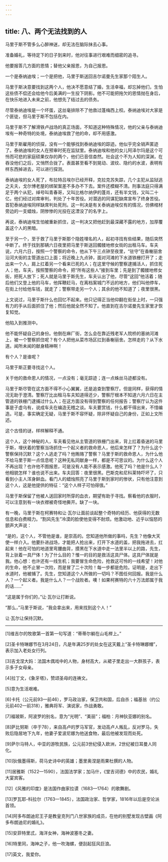 ```yaml
---
---
---
```

title: 八、两个无法找到的人
---




马里于斯不管多么心醉神迷，却无法在脑际抹去心事。

准备婚礼，等待定下的日子到来时，他对往事进行艰难而细密的追寻。

他要报答几方面的恩情；替他父亲报恩，为自己报恩。

一个是泰纳迪埃；一个是把他，马里于斯送回吉尔诺曼先生家那个陌生人。

马里于斯决意要找到这两个人，他决不愿意结了婚，生活幸福，却忘掉他们，生怕这些债不偿还会给他今后美满的一生投下阴影。他不可能把拖欠的恩情抛在身后，在快乐地进入未来之前，他想先了结过去的债务。

尽管泰纳迪埃是一个坏蛋，这丝毫排除不了他救过蓬梅西上校。泰纳迪埃对大家是个匪徒，但马里于斯不包括在内。

马里于斯不了解滑铁卢战场的真正场面，不知道这种特殊情况，他的父亲与泰纳迪埃有一种奇特的处境，泰纳迪埃救了他的命，却不用感激。

马里于斯雇用的侦探，没有一个能够找到泰纳迪埃的踪迹。他似乎完全销声匿迹了。泰纳迪埃的女人在预审时死在监狱里。泰纳迪埃和他的女儿阿泽尔玛是这个可怜而可悲的家庭硕果仅存的两个，他们已音信杳然。社会这个不为人知的深渊，在吞没他们之后，又悄然合拢了。表面甚至看不到晃动、波纹、隐约的水波，表明有样东西掉进去，可以进行探测。

泰纳迪埃的女人死了，布拉特吕埃尔已经开释，克拉克苏失踪，几个主犯从监狱逃之夭夭，戈尔博老屋的绑架案差不多办不下去。案件还模糊不清。刑事法庭只得满足于两个从犯，绰号叫青春哥，又叫比格尔纳伊的蓬肖，还有半文钱，又叫二十亿，他们经过对席审判，判处了十年苦役。对潜逃的同谋犯缺席宣布了终身苦役。首犯泰纳迪埃同样缺席判处死刑。这一判决是有关泰纳迪埃仅有的情况，仿佛棺材旁边的一支蜡烛，阴惨惨的光投在这湮没了的名字上。

再说，泰纳迪埃生怕被重新抓住，这一判决又把他赶到最深藏不露的地方，加厚覆盖这个人的黑暗。

至于另一个，至于救了马里于斯那个隐姓埋名的人，起初寻找有些结果，随后突然中断了。终于找到那辆六日夜里把马里于斯送回髑髅地修女街的出租马车。车夫说，六月六日，按照一个警察的命令，他从下午三点钟至夜里，“驻守”在香榭丽舍沿河大街的主管道出口上面；将近晚上九点钟，面对河滩的下水道铁栅打开了；走出来一个人，肩上扛着另一个看来已死的人；在这里守候的警察逮捕活人，抓住死人；他，车夫，按照警察的命令，把“所有这些人”接到车里；先是到了髑髅地修女街，把死人放下；死人就是马里于斯先生，车夫认出了他，尽管“这回”他活着；随后他们又登上他的马车，他挥鞭赶马，在离档案城门不远的地方，他们叫他停车，在街上付给他车钱，就走了；警察带走另一个人；其余的他不知道了；夜里很黑。

上文说过，马里于斯什么也回忆不起来。他只记得正当他仰翻在街垒上时，一只强有力的手从后面抓住了他；然后他就全然不知了。他直到在吉尔诺曼先生家里才恢复知觉。

他陷入到推测中。

他不能怀疑自己的身份。他倒在麻厂街，怎么会在靠近残老军人院桥的塞纳河滩上，被一个警察抓住呢？有个人把他从菜市场区扛到香榭丽舍。怎样走的？从下水道。闻所未闻的献身精神啊！

有个人？是谁呢？

马里于斯正要寻找这个人。

关于他的救命恩人的情况，一点没有；毫无踪迹；连一点蛛丝马迹都没有。

马里于斯尽管在这方面不得不小心翼翼，还是追查到警察厅。但是同样，获得的情况无助于澄清。警察厅比出租马车夫知道得还少，警察厅根本不知道六月六日在主管道的铁栅门逮捕过什么人；在这方面没有得到警察的任何报告；警察厅认为这件事是子虚乌有，说成车夫在编造无稽之谈。车夫要赏钱，什么都干得出来，不惜编造。可是，事实确定无疑，马里于斯不容怀疑，除非怀疑自己的身份，正如上文所述。

这个古怪的谜，样样解释不通。

这个人，这个神秘的人，车夫看见他从主管道的铁栅门出来，背上扛着昏迷的马里于斯，埋伏着的警察当场抓住一个起义者的救命恩人，他后来怎样了？为什么这个警察保持沉默？这个人逃走了吗？他贿赂了警察？马里于斯的救命恩人，为什么他不给马里于斯一点信息呢？这种无私同献身一样，都是不可思议的。为什么这个人不再出现？也许他不图报恩，可是没有人能不表示感激。他死了吗？他是什么人？他相貌怎样？谁也说不出来。车夫回答：夜里很黑。巴斯克和尼科莱特吓坏了，只看到小主人浑身鲜血。看门人的蜡烛照亮了马里于斯到家时的惨状，只有他注意到这个人，这是他提供的特征：“这个人样子可怕得很。”

马里于斯保留了他被人送回家时所穿的血衣，期望有助于寻找。察看他的衣服时，可以注意到有一块衣襟被奇怪地撕开。缺了一块。

有一晚，马里于斯在柯赛特和让·瓦尔让面前谈起整个奇特的经历、他获得的无数信息和白费精力。“割风先生”冷漠的脸使他变得不耐烦。他激动地、近乎以恼怒的颤声大声说：

“是的，这个人，不管他是谁，是崇高的。您知道他所做的事吗，先生？他像大天使一样介入。他要扑进战场，才能把人抢出来，打开下水道的盖，把我拖进去，扛起来！他在可怕的地道里弯腰曲背，摸黑在下水道中走一法里半以上的路，先生，背上驮着一具尸体！为了什么目的？惟一的目的是救活这具尸体。这具尸体就是我。他心想：也许还有一线生机；我要冒生命危险，抢救这可怜的一线希望！对他的生命，他不止冒一次险，而是冒了二十次险！每一步都是危险。证明是，走出下水道时，他被捕了。先生，您知道这个人所做的一切吗？不图任何回报。我是什么人？一个起义者。我是什么人？一个战败者。噢！如果柯赛特的六十万法郎属于我的话……”

“这是属于你们的，”让·瓦尔让打断说。

“那么，”马里于斯说，“我会拿出来，用来找到这个人！”

让·瓦尔让保持沉默。



* * *



[1]维吉尔的牧歌第一首第一句写道：“蒂蒂尔躺在山毛榉上。”

[2]圣卡特琳娜节在3月24日，凡是年满25岁的处女在这天戴上“圣卡特琳娜帽”，表示加入老处女行列。

[3]吉戈涅大妈：法国木偶戏中的人物，身材高大，从裙子里走出一大群孩子，表示多子女母亲。

[4]拉丁文，《象牙塔》，赞颂圣母的连祷文。

[5]意为生活艰难。

[6]卡托（公元前93—前46），罗马政治家，保卫共和国，后自杀；福基翁（约公元前402—前318），雅典将军、演说家，作战勇敢。

[7]福玻斯，阿波罗的别名，意为“光明”、“美丽”；福柏：月神狄亚娜的别名。

[8]萨比努斯（卒于78），来自高卢的罗马军官，发动高卢人叛乱，反对罗马，失败后隐居地下九年，他妻子爱波尼娜为他送食物，最后他被发现而处死。

[9]萨尔马特人，中亚的游牧民族，公元前3世纪侵入欧洲，2世纪被日耳曼人同化。

[10]狄俄墨得斯，荷马史诗中的英雄；墨里奥涅是雨果杜撰的人物。

[11]居雅斯（1522—1590），法国法学家；加马什，《堂吉诃德》中的农民，婚礼大宴宾客。

[12]《风雅的印度》是法国作曲家拉谟（1683—1764）的歌舞剧。

[13]罗瓦耶-科拉尔（1763—1845），法国政治家、哲学家，1816年以后是空论派首领。

[14]阿多布朗迪尼王子是教皇克列门八世家族的成员，在他的别墅发现古壁画《阿多布朗迪尼的婚礼》。

[15]安菲特里忒，海洋女神，海神波塞冬之妻。

[16]特里同，海神之子，他一吹海螺，便刮起狂风巨浪。

[17]英文，我爱你。